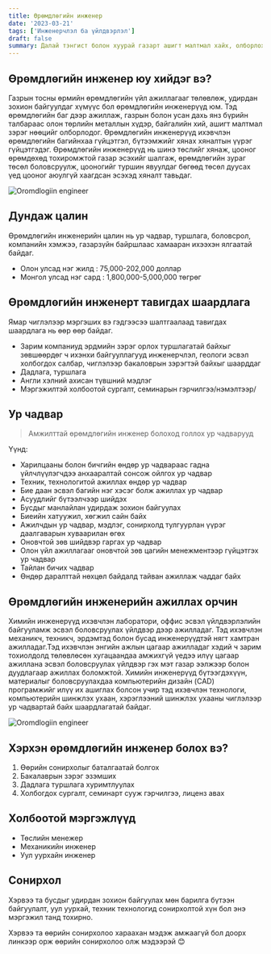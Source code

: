 ```yaml
---
title: Өрөмдлөгийн инженер
date: '2023-03-21'
tags: ['Инженерчлэл ба үйлдвэрлэл']
draft: false
summary: Далай тэнгист болон хуурай газарт ашигт малтмал хайх, олборлох үйл явцын эхэнд өрөмдлөгийн инженерүүд газрын тос, хийн олборлолтыг нээдэг цоногийг бүтээж суурилуулдаг.
---
```


## Өрөмдлөгийн инженер юу хийдэг вэ?

Газрын тосны өрмийн өрөмдлөгийн үйл ажиллагааг төлөвлөж, удирдан зохион байгуулдаг хүмүүс бол өрөмдлөгийн инженерүүд юм. Тэд өрөмдлөгийн баг дээр ажиллаж, газрын болон усан дахь янз бүрийн талбараас олон төрлийн металлын хүдэр, байгалийн хий, ашигт малтмал зэрэг нөөцийг олборлодог. Өрөмдлөгийн инженерүүд ихэвчлэн өрөмдлөгийн багийнхаа гүйцэтгэл, бүтээмжийг хянах хяналтын үүрэг гүйцэтгэдэг. Өрөмдлөгийн инженерүүд нь шинэ төслийг хянаж, цооног өрөмдөхөд тохиромжтой газар эсэхийг шалгаж, өрөмдлөгийн зураг төсөл боловсруулж, цооногийг туршин явуулдаг бөгөөд төсөл дуусах үед цооног аюулгүй хаагдсан эсэхэд хяналт тавьдаг.

![Oromdlogiin engineer](https://wallpaperaccess.com/full/3310606.jpg)

## Дундаж цалин

Өрөмдлөгийн инженерийн цалин нь ур чадвар, туршлага, боловсрол, компанийн хэмжээ, газарзүйн байршлаас хамааран ихээхэн ялгаатай байдаг.

- Олон улсад нэг жилд : 75,000-202,000 доллар
- Монгол улсад нэг сард : 1,800,000-5,000,000 төгрөг

## Өрөмдлөгийн инженерт тавигдах шаардлага

Ямар чиглэлээр мэргэших вэ гэдгээсээ шалтгаалаад тавигдах шаардлага нь өөр өөр байдаг.

- Зарим компаниуд эрдмийн зэрэг орлох туршлагатай байхыг зөвшөөрдөг ч ихэнхи байгууллагууд инженерчлэл, геологи эсвэл холбогдох салбар, чиглэлээр бакаловрын зэрэгтэй байхыг шаарддаг
- Дадлага, туршлага
- Англи хэлний ахисан түвшний мэдлэг
- Мэргэжилтэй холбоотой сургалт, семинарын гэрчилгээ/нэмэлтээр/

## Ур чадвар

> Амжилттай өрөмдлөгийн инженер болоход голлох ур чадварууд

Үүнд:

- Харилцааны болон бичгийн өндөр ур чадвараас гадна үйлчлүүлэгчдээ анхааралтай сонсож ойлгох ур чадвар
- Техник, технологитой ажиллах өндөр ур чадвар
- Бие даан эсвэл багийн нэг хэсэг болж ажиллах ур чадвар
- Асуудлийг бүтээлчээр шийдэх
- Бусдыг манлайлан удирдаж зохион байгуулах
- Биеийн хатуужил, хөгжил сайн байх
- Ажилчдын ур чадвар, мэдлэг, сонирхолд тулгуурлан үүрэг даалгаварын хуваарилан өгөх
- Оновчтой зөв шийдвэр гаргах ур чадвар
- Олон үйл ажиллагааг оновчтой зөв цагийн менежментээр гүйцэтгэх ур чадвар
- Тайлан бичих чадвар
- Өндөр даралттай нөхцөл байдалд тайван ажиллаж чаддаг байх

## Өрөмдлөгийн инженерийн ажиллах орчин

Химийн инженерүүд ихэвчлэн лаборатори, оффис эсвэл үйлдвэрлэлийн байгууламж эсвэл боловсруулах үйлдвэр дээр ажилладаг. Тэд ихэвчлэн механикч, техникч, эрдэмтэд болон бусад инженерүүдтэй нягт хамтран ажилладаг.Тэд ихэвчлэн энгийн ажлын цагаар ажилладаг хэдий ч зарим тохиолдолд төлөвлөсөн хугацаандаа амжихгүй үедээ илүү цагаар ажиллана эсвэл боловсруулах үйлдвэр гэх мэт газар ээлжээр болон дуудлагаар ажиллах боломжтой. Химийн инженерүүд бүтээгдэхүүн, материалыг боловсруулахдаа компьютерийн дизайн (CAD) програмжийг илүү их ашиглах болсон учир тэд ихэвчлэн технологи, компьютерийн шинжлэх ухаан, хэрэглээний шинжлэх ухааны чиглэлээр ур чадвартай байх шаардлагатай байдаг.

![Oromdlogiin engineer](https://i0.wp.com/petrocite.com/blog/wp-content/uploads/2023/02/Production-Engineering.jpg?resize=1000%2C667&ssl=1)

## Хэрхэн өрөмдлөгийн инженер болох вэ?

1. Өөрийн сонирхолыг баталгаатай болгох
2. Бакалаврын зэрэг эзэмших
3. Дадлага туршлага хуримтлуулах
4. Холбогдох сургалт, семинарт сууж гэрчилгээ, лиценз авах

## Холбоотой мэргэжлүүд

- Төслийн менежер
- Механикийн инженер
- Уул уурхайн инженер

## Сонирхол

Хэрвээ та бусдыг удирдан зохион байгуулах мөн барилга бүтээн байгуулалт, уул уурхай, техник технологид сонирхолтой хүн бол энэ мэргэжил танд тохирно.

Хэрвээ та өөрийн сонирхолоо хараахан мэдэж амжаагүй бол доорх линкээр орж өөрийн сонирхолоо олж мэдээрэй 😊
